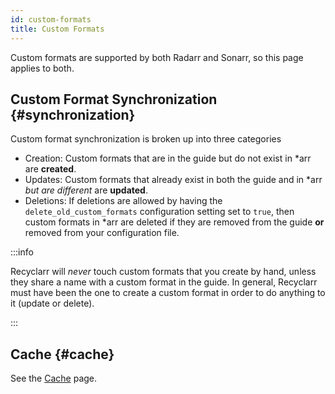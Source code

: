 ```yaml
---
id: custom-formats
title: Custom Formats
---
```


Custom formats are supported by both Radarr and Sonarr, so this page applies to both.

## Custom Format Synchronization {#synchronization}

Custom format synchronization is broken up into three categories

- Creation: Custom formats that are in the guide but do not exist in \*arr are **created**.
- Updates: Custom formats that already exist in both the guide and in \*arr *but are different* are
  **updated**.
- Deletions: If deletions are allowed by having the `delete_old_custom_formats` configuration
  setting set to `true`, then custom formats in \*arr are deleted if they are removed from the guide
  **or** removed from your configuration file.

:::info

Recyclarr will *never* touch custom formats that you create by hand, unless they share a name with a
custom format in the guide. In general, Recyclarr must have been the one to create a custom format
in order to do anything to it (update or delete).

:::

## Cache {#cache}

See the [Cache] page.

[Cache]: ./cache.mdx
